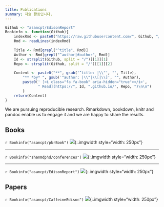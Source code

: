 ```yaml
---
title: Publications
summary: 저술 활동입니다.
---
```


```r
Github <- "asancpt/EdisonReport"
Bookinfo <- function(Github){
    indexRmd <- paste0("https://raw.githubusercontent.com/", Github, "/master/index.Rmd")
    Rmd <- readLines(indexRmd)
    
    Title <- Rmd[grepl("^title", Rmd)]
    Author <- Rmd[grepl("^author|#author", Rmd)] 
    Id <- strsplit(Github, split = "/")[[1]][1]
    Repo <- strsplit(Github, split = "/")[[1]][2]
    
    Content <- paste0("**", gsub('^title: |\\"', "", Title), 
        "** *by* ", gsub('^author: |\\"|\\[|\\]', "", Author),
        paste0(' [<i class="fa fa-book" aria-hidden="true"></i>', 
               " Read](https://", Id, ".github.io/", Repo, ")\n\n")
        )
    return(Content)
}
```

We are pursuing reproducible research. Rmarkdown, bookdown, knitr and pandoc enable us to engage it and we are happy to share the results.

## Books

`r Bookinfo("asancpt/pkrBook")`
![](/img/nca_cover.jpg){:.imgwidth style="width: 250px"}

---

`r Bookinfo("shanmdphd/conferences")`
![](/img/conferences_cover.jpg){:.imgwidth style="width: 250px"}

---

`r Bookinfo("asancpt/EdisonReport")`
![](/img/edison_cover.jpg){:.imgwidth style="width: 250px"}


## Papers

`r Bookinfo("asancpt/CaffeineEdison")`
![](/img/caffeine_cover.jpg){:.imgwidth style="width: 250px"}

